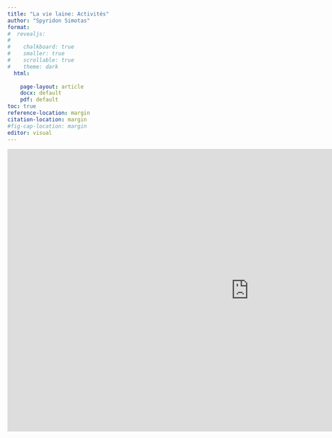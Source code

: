 ```yaml
---
title: "La vie laine: Activités"
author: "Spyridon Simotas"
format: 
#  revealjs: 
#    
#    chalkboard: true
#    smaller: true
#    scrollable: true
#    theme: dark
  html: 
    
    page-layout: article
    docx: default
    pdf: default
toc: true
reference-location: margin
citation-location: margin
#fig-cap-location: margin
editor: visual  
---
```




<iframe src="https://virginia.h5p.com/content/1292217084268033708/embed" aria-label="La vie laine" width="1088" height="637" frameborder="0" allowfullscreen="allowfullscreen" allow="autoplay *; geolocation *; microphone *; camera *; midi *; encrypted-media *"></iframe><script src="https://virginia.h5p.com/js/h5p-resizer.js" charset="UTF-8"></script>
